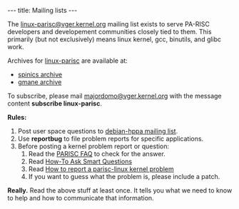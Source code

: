 ---
title: Mailing lists
---

The [mailto:linux-parisc@vger.kernel.org linux-parisc@vger.kernel.org] mailing list exists to serve PA-RISC developers and developement
communities closely tied to them. This primarily (but not exclusively)
means linux kernel, gcc, binutils, and glibc work.

Archives for [mailto:linux-parisc@vger.kernel.org linux-parisc] are available at:
* [http://www.spinics.net/lists/linux-parisc/ spinics archive]
* [http://dir.gmane.org/gmane.linux.ports.parisc gmane archive]

To subscribe, please mail [mailto:majordomo@vger.kernel.org majordomo@vger.kernel.org] with the message content '''subscribe linux-parisc'''.

'''Rules:'''

# Post user space questions to [mailto:debian-hppa@lists.debian.org debian-hppa mailing list].
# Use '''reportbug''' to file problem reports for specific applications.
# Before posting a kernel problem report or question:
## Read 	the [[PARISC FAQ]] to check for the answer.
## Read 	[http://www.catb.org/~esr/faqs/smart-questions.html How-To Ask Smart Questions]
## Read 	[[How to report a parisc-linux kernel problem]]
## If you want to guess what the problem is, please include a patch.

'''Really.''' Read the above stuff at least once. It tells you what we need to know to help and how to communicate that information.